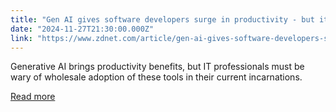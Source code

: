 ```yaml
---
title: "Gen AI gives software developers surge in productivity - but it's not for everyone"
date: "2024-11-27T21:30:00.000Z"
link: "https://www.zdnet.com/article/gen-ai-gives-software-developers-surge-in-productivity-but-its-not-for-everyone/"
---
```


Generative AI brings productivity benefits, but IT professionals must be wary of wholesale adoption of these tools in their current incarnations.

[Read more](https://www.zdnet.com/article/gen-ai-gives-software-developers-surge-in-productivity-but-its-not-for-everyone/)
